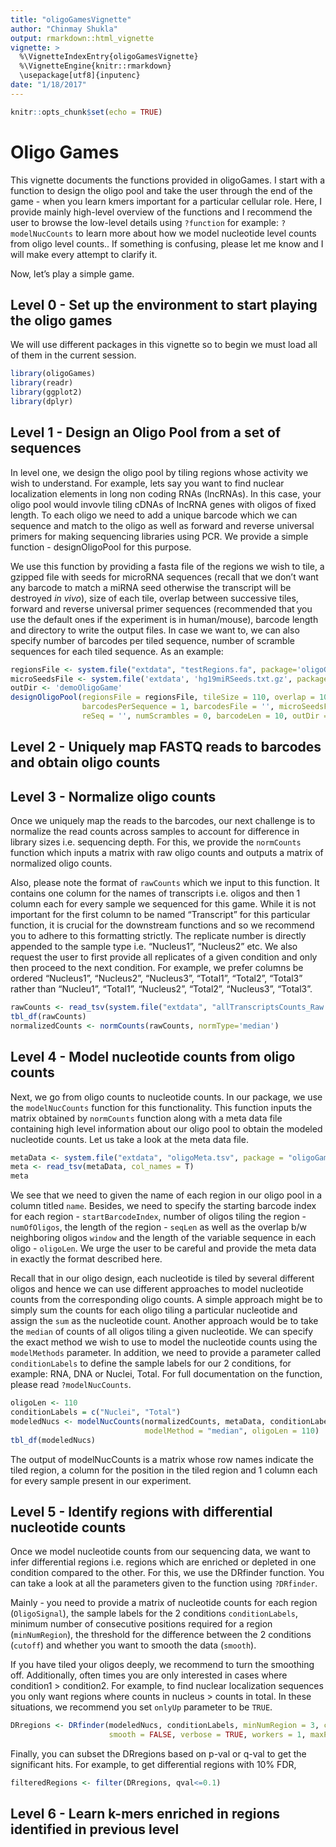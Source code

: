 ```yaml
---
title: "oligoGamesVignette"
author: "Chinmay Shukla"
output: rmarkdown::html_vignette
vignette: >
  %\VignetteIndexEntry{oligoGamesVignette}
  %\VignetteEngine{knitr::rmarkdown}
  \usepackage[utf8]{inputenc}
date: "1/18/2017"
---
```


```r
knitr::opts_chunk$set(echo = TRUE)
```

# Oligo Games

This vignette documents the functions provided in oligoGames. I start with a function to design the oligo pool and take the user through the end of the game - when you learn kmers important for a particular cellular role. Here, I provide mainly high-level overview of the functions and I recommend the user to browse the low-level details using `?function` for example: `?modelNucCounts` to learn more about how we model nucleotide level counts from oligo level counts.. If something is confusing, please let me know and I will make every attempt to clarify it.

Now, let's play a simple game.

## Level 0 - Set up the environment to start playing the oligo games

We will use different packages in this vignette so to begin we must load all of them in the current session.

```r
library(oligoGames)
library(readr)
library(ggplot2)
library(dplyr)
```

## Level 1 - Design an Oligo Pool from a set of sequences

In level one, we design the oligo pool by tiling regions whose activity we wish to understand. For example, lets say you want to find nuclear localization elements in long non coding RNAs (lncRNAs). In this case, your oligo pool would invovle tiling cDNAs of lncRNA genes with oligos of fixed length. To each oligo we need to add a unique barcode which we can sequence and match to the oligo as well as forward and reverse universal primers for making sequencing libraries using PCR. We provide a simple function - designOligoPool for this purpose.

We use this function by providing a fasta file of the regions we wish to tile, a gzipped file with seeds for microRNA sequences (recall that we don't want any barcode to match a miRNA seed otherwise the transcript will be destroyed *in vivo*), size of each tile, overlap between successive tiles, forward and reverse universal primer sequences (recommended that you use the default ones if the experiment is in human/mouse), barcode length and directory to write the output files. In case we want to, we can also specify number of barcodes per tiled sequence, number of scramble sequences for each tiled sequence. As an example:

```r
regionsFile <- system.file("extdata", "testRegions.fa", package='oligoGames')
microSeedsFile <- system.file('extdata', 'hg19miRSeeds.txt.gz', package='oligoGames')
outDir <- 'demoOligoGame'
designOligoPool(regionsFile = regionsFile, tileSize = 110, overlap = 10, 
                barcodesPerSequence = 1, barcodesFile = '', microSeedsFile = microSeedsFile, 
                reSeq = '', numScrambles = 0, barcodeLen = 10, outDir = outDir)
```

## Level 2 - Uniquely map FASTQ reads to barcodes and obtain oligo counts

## Level 3 - Normalize oligo counts

Once we uniquely map the reads to the barcodes, our next challenge is to normalize the read counts across samples to account for difference in library sizes i.e. sequencing depth. For this, we provide the `normCounts` function which inputs a matrix with raw oligo counts and outputs a matrix of normalized oligo counts. 

Also, please note the format of `rawCounts` which we input to this function. It contains one column for the names of transcripts i.e. oligos and then 1 column each for every sample we sequenced for this game. While it is not important for the first column to be named "Transcript" for this particular function, it is crucial for the downstream functions and so we recommend you to adhere to this formatting strictly. The replicate number is directly appended to the sample type i.e. "Nucleus1", "Nucleus2" etc. We also request the user to first provide all replicates of a given condition and only then proceed to the next condition. For example, we prefer columns be ordered "Nucleus1", "Nucleus2", "Nucleus3", "Total1", "Total2", "Total3" rather than "Nucleu1", "Total1", "Nucleus2", "Total2", "Nucleus3", "Total3".

```r
rawCounts <- read_tsv(system.file("extdata", "allTranscriptsCounts_Raw.tsv", package = "oligoGames"), col_names = T)
tbl_df(rawCounts)
normalizedCounts <- normCounts(rawCounts, normType='median')
```

## Level 4 - Model nucleotide counts from oligo counts

Next, we go from oligo counts to nucleotide counts. In our package, we use the `modelNucCounts` function for this functionality. This function inputs the matrix obtained by `normCounts` function along with a meta data file containing high level information about our oligo pool to obtain the modeled nucleotide counts. Let us take a look at the meta data file.

```r
metaData <- system.file("extdata", "oligoMeta.tsv", package = "oligoGames")
meta <- read_tsv(metaData, col_names = T)
meta

```

We see that we need to given the name of each region in our oligo pool in a column titled `name`. Besides, we need to specify the starting barcode index for each region - `startBarcodeIndex`, number of oligos tiling the region - `numOfOligos`, the length of the region - `seqLen` as well as the overlap b/w neighboring oligos `window` and the length of the variable sequence in each oligo - `oligoLen`. We urge the user to be careful and provide the meta data in exactly the format described here. 

Recall that in our oligo design, each nucleotide is tiled by several different oligos and hence we can use different approaches to model nucleotide counts from the corresponding oligo counts. A simple approach might be to simply sum the counts for each oligo tiling a particular nucleotide and assign the `sum` as the nucleotide count. Another approach would be to take the `median` of counts of all oligos tiling a given nucleotide. We can specify the exact method we wish to use to model the nucleotide counts using the `modelMethods` parameter. In addition, we need to provide a parameter called `conditionLabels` to define the sample labels for our 2 conditions, for example: RNA, DNA or Nuclei, Total. For full documentation on the function, please read `?modelNucCounts`.

```r

oligoLen <- 110
conditionLabels = c("Nuclei", "Total")
modeledNucs <- modelNucCounts(normalizedCounts, metaData, conditionLabels, 
                              modelMethod = "median", oligoLen = 110)
tbl_df(modeledNucs)
```

The output of modelNucCounts is a matrix whose row names indicate the tiled region, a column for the position in the tiled region and 1 column each for every sample present in our experiment.

## Level 5 - Identify regions with differential nucleotide counts

Once we model nucleotide counts from our sequencing data, we want to infer differential regions i.e. regions which are enriched or depleted in one condition compared to the other. For this, we use the DRfinder function. You can take a look at all the parameters given to the function using `?DRfinder`.

Mainly - you need to provide a matrix of nucleotide counts for each region (`OligoSignal`), the sample labels for the 2 conditions `conditionLabels`, minimum number of consecutive positions required for a region (`minNumRegion`), the threshold for the difference between the 2 conditions (`cutoff`) and whether you want to smooth the data (`smooth`).

If you have tiled your oligos deeply, we recommend to turn the smoothing off. Additionally, often times you are only interested in cases where condition1 > condition2. For example, to find nuclear localization sequences you only want regions where counts in nucleus > counts in total. In these situations, we recommend you set `onlyUp` parameter to be `TRUE`. 

```r
DRregions <- DRfinder(modeledNucs, conditionLabels, minNumRegion = 3, cutoff = 0.5, 
                      smooth = FALSE, verbose = TRUE, workers = 1, maxPerms = 50, onlyUp = TRUE)
```

Finally, you can subset the DRregions based on p-val or q-val to get the significant hits. For example, to get differential regions with 10% FDR,

```r
filteredRegions <- filter(DRregions, qval<=0.1)
```
## Level 6 - Learn k-mers enriched in regions identified in previous level